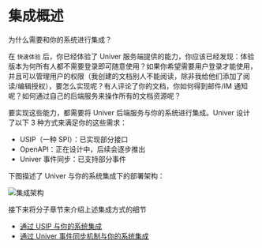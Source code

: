 # 集成概述

为什么需要和你的系统进行集成？

在 `快速体验` 后，你已经体验了 Univer 服务端提供的能力，你应该已经发现：体验版本为何所有人都不需要登录即可随意使用？如果你希望需要用户登录才能使用，并且可以管理用户的权限（我创建的文档别人不能阅读，除非我给他们添加了阅读/编辑授权），要怎么实现呢？有人评论了你的文档，你如何得到邮件/IM 通知呢？如何通过自己的后端服务来操作所有的文档资源呢？

要实现这些能力，都需要将 Univer 后端服务与你的系统进行集成。Univer 设计了以下 3 种方式来满足你的这些需求：

- USIP（一种 SPI）：已实现部分接口
- OpenAPI：正在设计中，后续会逐步推出
- Univer 事件同步：已支持部分事件

下图描述了 Univer 与你的系统集成下的部署架构：

![集成架构](./integration/integration-arch.png)

接下来将分子章节来介绍上述集成方式的细节
- [通过 USIP 与你的系统集成](/guides/sheets/pro-features/server/integrate-usip)
- [通过 Univer 事件同步机制与你的系统集成](/guides/sheets/pro-features/server/event-sync)
